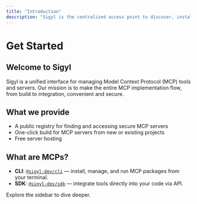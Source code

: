 ```yaml
---
title: "Introduction"
description: "Sigyl is the centralized access point to discover, install, and integrate Model Context Protocol (MCP) tools and servers."
---
```


# Get Started

<Columns cols={3}>
<Card
  title="Build"
  description="Create and configure MCP servers from scratch or existing projects."
  icon="settings"
  href="/cli-reference"
/>
<Card
  title="Deploy"
  description="Deploy your MCP server to the cloud with one click."
  icon="server"
  href="/cli-reference"
/>
<Card
  title="Use"
  description="Integrate Sigyl programmatically in your JavaScript/TypeScript projects."
  icon="arrow-down-to-line"
  href="/sdk-reference"
/>
</Columns>

## Welcome to Sigyl

Sigyl is a unified interface for managing Model Context Protocol (MCP) tools and servers. Our mission is to make the entire MCP implementation flow, from build to integration, convenient and secure.

## What we provide
  * A public registry for finding and accessing secure MCP servers
  * One-click build for MCP servers from new or existing projects
  * Free server hosting

<Card
  title="Get Started in Minutes"
  description="Follow our Quick Start guide to install your first MCP tool."
  href="docs/quickstart"
  icon="rocket"
/>

## What are MCPs?

- **CLI**: [`@sigyl-dev/cli`](#) — install, manage, and run MCP packages from your terminal.
- **SDK**: [`@sigyl-dev/sdk`](#) — integrate tools directly into your code via API. 


Explore the sidebar to dive deeper.